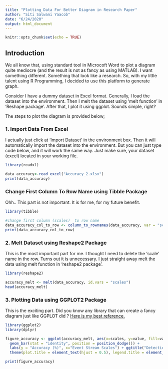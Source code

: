 ```yaml
---
title: "Plotting Data For Better Diagram in Research Paper"
author: "Siti Salwani Yaacob"
date: "6/24/2020"
output: html_document
---
```


```r
knitr::opts_chunk$set(echo = TRUE)
```

## Introduction

We all know that, using standard tool in Microcoft Word to plot a diagram quite mediocre (and the result is not as fancy as using MATLAB). I want something different. Something that look like a research. So, with my little talent using R Programming, I decided to use this platform to generate graph. 

Consider I have a dummy dataset in Excel format. Generally, I load the dataset into the environment. Then I melt the dataset using 'melt function' in 'Reshape package'. After that, I plot it using ggplot. Sounds simple, right?

The steps to plot the diagram is provided below;

### 1. Import Data From Excel

I actually just click at 'Import Dataset' in the environment box. Then it will automatically import the dataset into the environment. But you can just type code below, and it will work the same way. Just make sure, your dataset (excel) located in your working file.

```r

library(readxl)

data_accuracy<-read_excel("Accuracy_2.xlsx")
print(data_accuracy)

```


### Change First Column To Row Name using Tibble Package

Ohh.. This part is not important. It is for me, for my future benefit.

```r

library(tibble)

#change first column (scales)  to row name
data_accuracy_col_to_row <- column_to_rownames(data_accuracy, var = "scales")
print(data_accuracy_col_to_row)


```



### 2. Melt Dataset using Reshape2 Package

This is the most important part for me. I thought I need to delete the 'scale' name in the row. Turns out it is unnecessary. I just straight away melt the data using melt function in 'reshape2 package'.

```r

library(reshape2)

accuracy_melt <- melt(data_accuracy, id.vars = "scales")
head(accuracy_melt)


```

### 3. Plotting Data using GGPLOT2 Package

This is the exciting part. Did you know any library that can create a fancy diagram just like GGPLOT did ? [Here is my best reference.](https://www.r-graph-gallery.com/289-control-ggplot2-title.html)

```r
library(ggplot2)
library(dplyr)

figure_accuracy <- ggplot(accuracy_melt, aes(x=scales, y=value, fill=variable)) + 
  geom_bar(stat = "identity", position = position_dodge()) +
  labs(y = "Accuracy (%)", x="Event Stream Scales") + ggtitle("Detection Accuracy")+
  theme(plot.title = element_text(hjust = 0.5), legend.title = element_blank())

print(figure_accuracy)
```

